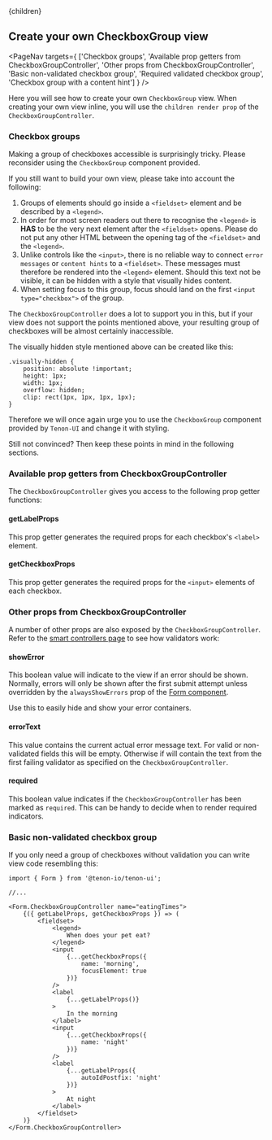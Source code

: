 

<Layout>
    <Helmet>
        <title>Tenon-ui | Create your own CheckboxGroup view</title>
    </Helmet>{children}
</Layout>

## Create your own CheckboxGroup view

<PageNav targets={
    ['Checkbox groups',
    'Available prop getters from CheckboxGroupController',
    'Other props from CheckboxGroupController', 
    'Basic non-validated checkbox group',
    'Required validated checkbox group',
    'Checkbox group with a content hint']
    } />

Here you will see how to create your own `CheckboxGroup` view. When creating your own view inline, 
you will use the `children render prop` of the `CheckboxGroupController`.

### Checkbox groups
Making a group of checkboxes accessible is surprisingly tricky. Please reconsider using the 
`CheckboxGroup` component provided.

If you still want to build your own view, please take into account the following:

1. Groups of elements should go inside a `<fieldset>` element and be described by a `<legend>`.
1. In order for most screen readers out there to recognise the `<legend>` is **HAS** to be
the very next element after the `<fieldset>` opens. Please do not put any other HTML between the 
opening tag of the `<fieldset>` and the `<legend>`.
1. Unlike controls like the `<input>`, there is no reliable way to connect `error messages` or 
`content hints` to a `<fieldset>`. These messages must therefore be rendered into the `<legend>` 
element. Should this text not be visible, it can be hidden with a style that visually hides
content.
1. When setting focus to this group, focus should land on the first `<input type="checkbox">` of
the group.

The `CheckboxGroupController` does a lot to support you in this, but if your view does not support
the points mentioned above, your resulting group of checkboxes will be almost certainly
inaccessible.

The visually hidden style mentioned above can be created like this:
```
.visually-hidden {
    position: absolute !important;
    height: 1px;
    width: 1px;
    overflow: hidden;
    clip: rect(1px, 1px, 1px, 1px);
}
```

Therefore we will once again urge you to use the `CheckboxGroup` component provided by
`Tenon-UI` and change it with styling.

Still not convinced? Then keep these points in mind in the following sections.

### Available prop getters from CheckboxGroupController
The `CheckboxGroupController` gives you access to the following prop getter functions:

#### getLabelProps
This prop getter generates the required props for each checkbox's `<label>` element.

#### getCheckboxProps
This prop getter generates the required props for the `<input>` elements of each checkbox.

### Other props from CheckboxGroupController
A number of other props are also exposed by the `CheckboxGroupController`. Refer to the 
[smart controllers page](/forms-smart-controllers) to see how validators work:

#### showError
This boolean value will indicate to the view if an error should be shown. Normally, errors
will only be shown after the first submit attempt unless overridden by the `alwaysShowErrors`
prop of the [Form component](/forms-form-component).

Use this to easily hide and show your error containers. 

#### errorText
This value contains the current actual error message text. For valid or non-validated fields
this will be empty. Otherwise if will contain the text from the first failing validator as 
specified on the `CheckboxGroupController`. 

#### required
This boolean value indicates if the `CheckboxGroupController` has been marked as `required`. This
can be handy to decide when to render required indicators.

### Basic non-validated checkbox group
If you only need a group of checkboxes without validation you can write view code resembling this:

```
import { Form } from '@tenon-io/tenon-ui';

//...

<Form.CheckboxGroupController name="eatingTimes">
    {({ getLabelProps, getCheckboxProps }) => (
        <fieldset>
            <legend>
                When does your pet eat?
            </legend>
            <input
                {...getCheckboxProps({
                    name: 'morning',
                    focusElement: true
                })}
            />
            <label
                {...getLabelProps()}
            >
                In the morning
            </label>
            <input
                {...getCheckboxProps({
                    name: 'night'
                })}
            />
            <label
                {...getLabelProps({
                    autoIdPostfix: 'night'
                })}
            >
                At night
            </label>
        </fieldset>
    )}
</Form.CheckboxGroupController>
```
